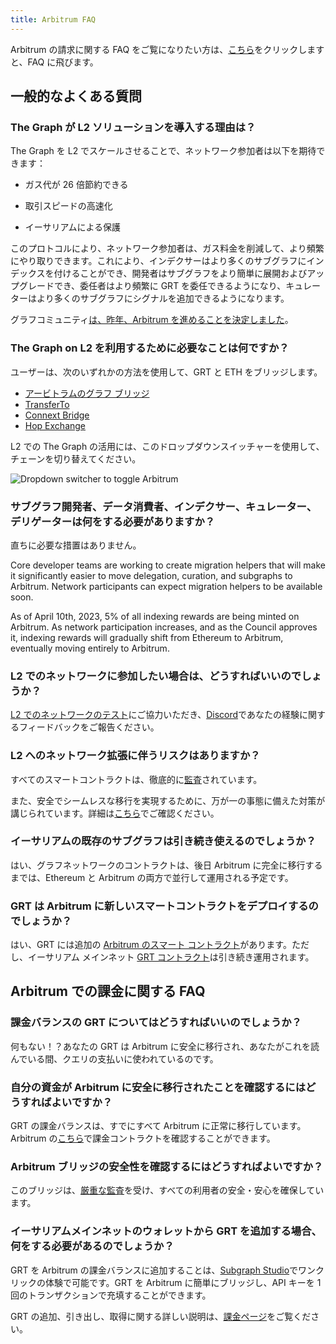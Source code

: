 ```yaml
---
title: Arbitrum FAQ
---
```


Arbitrum の請求に関する FAQ をご覧になりたい方は、[こちら](#billing-on-arbitrum-faqs)をクリックしますと、FAQ に飛びます。

## 一般的なよくある質問

### The Graph が L2 ソリューションを導入する理由は？

The Graph を L2 でスケールさせることで、ネットワーク参加者は以下を期待できます：

- ガス代が 26 倍節約できる

- 取引スピードの高速化

- イーサリアムによる保護

このプロトコルにより、ネットワーク参加者は、ガス料金を削減して、より頻繁にやり取りできます。これにより、インデクサーはより多くのサブグラフにインデックスを付けることができ、開発者はサブグラフをより簡単に展開およびアップグレードでき、委任者はより頻繁に GRT を委任できるようになり、キュレーターはより多くのサブグラフにシグナルを追加できるようになります。

グラフコミュニティ[は、昨年、Arbitrum を進めることを決定しました](https://forum.thegraph.com/t/gip-0031-arbitrum-grt-bridge/3305)。

### The Graph on L2 を利用するために必要なことは何ですか？

ユーザーは、次のいずれかの方法を使用して、GRT と ETH をブリッジします。

- [アービトラムのグラフ ブリッジ](https://bridge.arbitrum.io/?l2ChainId=42161)
- [TransferTo](https://transferto.xyz/swap)
- [Connext Bridge](https://bridge.connext.network/)
- [Hop Exchange](https://app.hop.exchange/#/send?token=ETH)

L2 での The Graph の活用には、このドロップダウンスイッチャーを使用して、チェーンを切り替えてください。

![Dropdown switcher to toggle Arbitrum](/img/arbitrum-screenshot-toggle.png)

### サブグラフ開発者、データ消費者、インデクサー、キュレーター、デリゲーターは何をする必要がありますか？

直ちに必要な措置はありません。

Core developer teams are working to create migration helpers that will make it significantly easier to move delegation, curation, and subgraphs to Arbitrum. Network participants can expect migration helpers to be available soon.

As of April 10th, 2023, 5% of all indexing rewards are being minted on Arbitrum. As network participation increases, and as the Council approves it, indexing rewards will gradually shift from Ethereum to Arbitrum, eventually moving entirely to Arbitrum.

### L2 でのネットワークに参加したい場合は、どうすればいいのでしょうか？

[L2 でのネットワークのテスト](https://testnet.thegraph.com/explorer)にご協力いただき、[Discord](https://discord.gg/graphprotocol)であなたの経験に関するフィードバックをご報告ください。

### L2 へのネットワーク拡張に伴うリスクはありますか？

すべてのスマートコントラクトは、徹底的に[監査](https://github.com/graphprotocol/contracts/blob/dev/audits/OpenZeppelin/2022-07-graph-arbitrum-bridge-audit.pdf)されています。

また、安全でシームレスな移行を実現するために、万が一の事態に備えた対策が講じられています。詳細は[こちら](https://forum.thegraph.com/t/gip-0037-the-graph-arbitrum-deployment-with-linear-rewards-minted-in-l2/3551#risks-and-security-considerations-20)でご確認ください。

### イーサリアムの既存のサブグラフは引き続き使えるのでしょうか？

はい、グラフネットワークのコントラクトは、後日 Arbitrum に完全に移行するまでは、Ethereum と Arbitrum の両方で並行して運用される予定です。

### GRT は Arbitrum に新しいスマートコントラクトをデプロイするのでしょうか？

はい、GRT には追加の [Arbitrum のスマート コントラクト](https://arbiscan.io/address/0x9623063377ad1b27544c965ccd7342f7ea7e88c7)があります。ただし、イーサリアム メインネット [GRT コントラクト](https://etherscan.io/token/0xc944e90c64b2c07662a292be6244bdf05cda44a7)は引き続き運用されます。

## Arbitrum での課金に関する FAQ

### 課金バランスの GRT についてはどうすればいいのでしょうか？

何もない！？あなたの GRT は Arbitrum に安全に移行され、あなたがこれを読んでいる間、クエリの支払いに使われているのです。

### 自分の資金が Arbitrum に安全に移行されたことを確認するにはどうすればよいですか？

GRT の課金バランスは、すでにすべて Arbitrum に正常に移行しています。Arbitrum の[こちら](https://arbiscan.io/address/0x1B07D3344188908Fb6DEcEac381f3eE63C48477a)で課金コントラクトを確認することができます。

### Arbitrum ブリッジの安全性を確認するにはどうすればよいですか？

このブリッジは、[厳重な監査](https://code4rena.com/contests/2022-10-the-graph-l2-bridge-contest)を受け、すべての利用者の安全・安心を確保しています。

### イーサリアムメインネットのウォレットから GRT を追加する場合、何をする必要があるのでしょうか？

GRT を Arbitrum の課金バランスに追加することは、[Subgraph Studio](https://thegraph.com/studio/)でワンクリックの体験で可能です。GRT を Arbitrum に簡単にブリッジし、API キーを 1 回のトランザクションで充填することができます。

GRT の追加、引き出し、取得に関する詳しい説明は、[課金ページ](https://thegraph.com/docs/en/billing/)をご覧ください。
